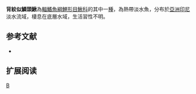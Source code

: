 {{Speciesbox 
| taxon = Lepidocephalichthys tomaculum
| status = NE
| status_system = IUCN3.1
| authority =  [[Kottelat|Kottelat]] & [[Lim|Lim]], 1992
| synonyms = 
}}
'''背紋似鱗頭鰍'''為[[輻鰭魚綱|輻鰭魚綱]][[鯉形目|鯉形目]][[鰍科|鰍科]]的其中一[[種|種]]，為熱帶淡水魚，分布於[[亞洲|亞洲]][[印尼|印尼]]淡水流域，棲息在底層水域，生活習性不明。

==参考文献==
{{refbegin}}
*{{FishBase_species|genus=Lepidocephalichthys|species=tomaculum|year=2014|month=2}}
{{refend}}

== 扩展阅读 ==
{{refbegin}}
{{wikispecies-inline|Lepidocephalichthys tomaculum|背紋似鱗頭鰍}}
{{refend}}
{{Taxonbar|from=Q5676847}}

[[Category:似鱗頭鰍屬|B]]


{{魚類小作品}}